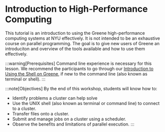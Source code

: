 # Introduction to High-Performance Computing

This tutorial is an introduction to using the Greene high-performance computing systems at NYU effectively. It is not intended to be an exhaustive course on parallel programming.  The goal is to give new users of Greene an introduciton and overview of the tools available and how to use them effectively.

:::warning[Prerequisites]
Command line experience is necessary for this lesson. We recommend the participants to go through our [Introduction to Using the Shell on Greene](../13_tutorial_intro_shell_hpc/01_intro.mdx), if new to the command line (also known as terminal or shell).
:::

:::note[Objectives]
By the end of this workshop, students will know how to:
-   Identify problems a cluster can help solve
-   Use the UNIX shell (also known as terminal or command line) to connect to a cluster.
-   Transfer files onto a cluster.
-   Submit and manage jobs on a cluster using a scheduler.
-   Observe the benefits and limitations of parallel execution.
:::